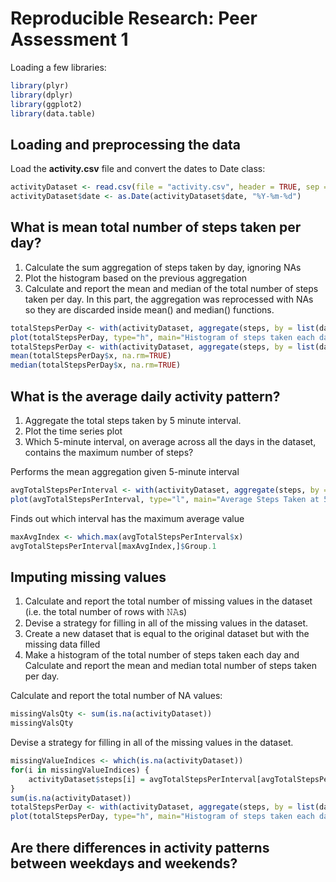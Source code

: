 # Reproducible Research: Peer Assessment 1
Loading a few libraries:
```r
library(plyr)
library(dplyr)
library(ggplot2)
library(data.table)
```

## Loading and preprocessing the data
Load the **activity.csv** file and convert the dates to Date class:
```r
activityDataset <- read.csv(file = "activity.csv", header = TRUE, sep = ",")
activityDataset$date <- as.Date(activityDataset$date, "%Y-%m-%d")
```

## What is mean total number of steps taken per day?
1. Calculate the sum aggregation of steps taken by day, ignoring NAs
2. Plot the histogram based on the previous aggregation
3. Calculate and report the mean and median of the total number of steps taken per day. In this part, the aggregation was reprocessed with NAs so they are discarded inside mean() and median() functions.
```r
totalStepsPerDay <- with(activityDataset, aggregate(steps, by = list(date), sum, na.rm=TRUE))
plot(totalStepsPerDay, type="h", main="Histogram of steps taken each day", xlab="Dates (October to November 2012)", ylab="Number of steps", lwd=4, col="green")
totalStepsPerDay <- with(activityDataset, aggregate(steps, by = list(date), sum))
mean(totalStepsPerDay$x, na.rm=TRUE)
median(totalStepsPerDay$x, na.rm=TRUE)
```


## What is the average daily activity pattern?
1. Aggregate the total steps taken by 5 minute interval.
2. Plot the time series plot
3. Which 5-minute interval, on average across all the days in the dataset, contains the maximum number of steps?

Performs the mean aggregation given 5-minute interval
```r
avgTotalStepsPerInterval <- with(activityDataset, aggregate(steps, by = list(interval), mean, na.rm=TRUE))
plot(avgTotalStepsPerInterval, type="l", main="Average Steps Taken at 5 minute Intervals", xlab="Time Intervals (5-minute)", ylab="Mean number of steps taken (all Days)", col="blue")
```

Finds out which interval has the maximum average value
```r
maxAvgIndex <- which.max(avgTotalStepsPerInterval$x)
avgTotalStepsPerInterval[maxAvgIndex,]$Group.1
```

## Imputing missing values
1. Calculate and report the total number of missing values in the dataset (i.e. the total number of rows with 𝙽𝙰s)
2. Devise a strategy for filling in all of the missing values in the dataset.
3. Create a new dataset that is equal to the original dataset but with the missing data filled
4. Make a histogram of the total number of steps taken each day and Calculate and report the mean and median total number of steps taken per day.

Calculate and report the total number of NA values:
```r
missingValsQty <- sum(is.na(activityDataset))
missingValsQty
```

Devise a strategy for filling in all of the missing values in the dataset.
```r
missingValueIndices <- which(is.na(activityDataset))
for(i in missingValueIndices) {
    activityDataset$steps[i] = avgTotalStepsPerInterval[avgTotalStepsPerInterval$Group.1 == activityDataset[i, 3], 2]
}
sum(is.na(activityDataset))
totalStepsPerDay <- with(activityDataset, aggregate(steps, by = list(date), sum, na.rm=TRUE))
plot(totalStepsPerDay, type="h", main="Histogram of steps taken each day", xlab="Dates (October to November 2012)", ylab="Number of steps", lwd=4, col="red")
```

## Are there differences in activity patterns between weekdays and weekends?
